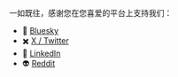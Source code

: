一如既往，感谢您在您喜爱的平台上支持我们：

- 🦋 [Bluesky](https://slo.im/last/b)
- ✖️ [X / Twitter](https://slo.im/last/x)
- 👔 [LinkedIn](https://slo.im/last/l)
- 👽 [Reddit](https://slo.im/last/r)

<SubscribeFormEmbed placement="top" />